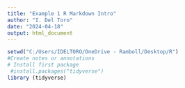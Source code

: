 ---
title: "Example 1 R Markdown Intro"
author: "I. Del Toro"
date: "2024-04-18"
output: html_document
---

```{r}
setwd("C:/Users/IDELTORO/OneDrive - Ramboll/Desktop/R")
#Create notes or annotations 
# Install first package 
 #install.packages("tidyverse")
library (tidyverse)
```
